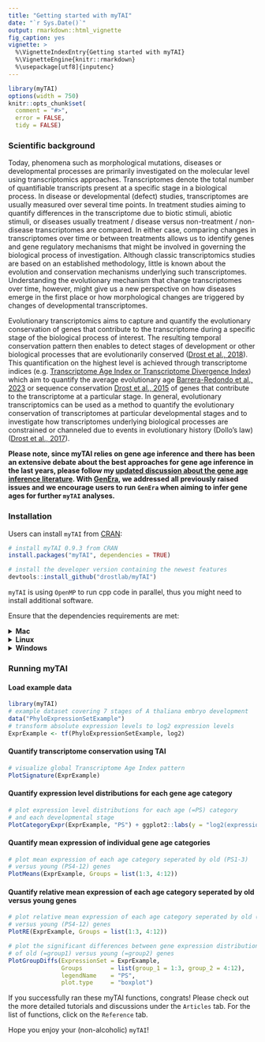 ```yaml
---
title: "Getting started with myTAI"
date: "`r Sys.Date()`"
output: rmarkdown::html_vignette
fig_caption: yes
vignette: >
  %\VignetteIndexEntry{Getting started with myTAI}
  %\VignetteEngine{knitr::rmarkdown}
  %\usepackage[utf8]{inputenc}
---
```


```r
library(myTAI)
options(width = 750)
knitr::opts_chunk$set(
  comment = "#>",
  error = FALSE,
  tidy = FALSE)
```


### Scientific background

Today, phenomena such as morphological mutations, diseases or developmental processes are primarily investigated on the molecular level using transcriptomics approaches. Transcriptomes denote the total number of quantifiable transcripts present at a specific stage in a biological process. In disease or developmental (defect) studies, transcriptomes are usually measured over several time points. In treatment studies aiming to quantify differences in the transcriptome due to biotic stimuli, abiotic stimuli, or diseases usually treatment / disease versus non-treatment / non-disease transcriptomes are compared. In either case, comparing changes in transcriptomes over time or between treatments allows us to identify genes and gene regulatory mechanisms that might be involved in governing the biological process of investigation. Although classic transcriptomics studies are based on an established methodology, little is known about the evolution and conservation mechanisms underlying such transcriptomes. Understanding the evolutionary mechanism that change transcriptomes over time, however, might give us a new perspective on how diseases emerge in the first place or how morphological changes are triggered by changes of developmental transcriptomes.

Evolutionary transcriptomics aims to capture and quantify the evolutionary conservation of genes that contribute to the transcriptome during a specific stage of the biological process of interest. The resulting temporal conservation pattern
then enables to detect stages of development or other biological processes that
are evolutionarily conserved ([Drost et al., 2018](https://academic.oup.com/bioinformatics/advance-article/doi/10.1093/bioinformatics/btx835/4772684)). This quantification on the highest level is achieved through transcriptome indices (e.g. [Transcriptome Age Index or Transcriptome Divergence Index](https://drostlab.github.io/myTAI/articles/Introduction.html#transcriptome-age-index)) which aim to quantify the average evolutionary age [Barrera-Redondo et al., 2023](https://genomebiology.biomedcentral.com/articles/10.1186/s13059-023-02895-z) or sequence conservation [Drost et al., 2015](https://academic.oup.com/mbe/article/32/5/1221/1125964) of genes that contribute to the transcriptome at a particular stage. In general, evolutionary transcriptomics can be used as a method to quantify the evolutionary conservation of transcriptomes at particular developmental stages and to investigate how transcriptomes underlying biological processes are constrained or channeled due to events in evolutionary history (Dollo's law) ([Drost et al., 2017](https://www.sciencedirect.com/science/article/pii/S0959437X16302040)).

__Please note, since myTAI relies on gene age inference and there has been an extensive debate about the best approaches for gene age inference in the last years,
please follow my [updated discussion about the gene age inference literature](https://drostlab.github.io/myTAI/articles/Phylostratigraphy.html). With [GenEra](https://github.com/josuebarrera/GenEra), we addressed all previously raised issues and we encourage users to run `GenEra` when aiming to infer gene ages for further `myTAI` analyses.__


### Installation

Users can install `myTAI` from [CRAN](https://CRAN.R-project.org/package=myTAI):


```r
# install myTAI 0.9.3 from CRAN
install.packages("myTAI", dependencies = TRUE)

# install the developer version containing the newest features
devtools::install_github("drostlab/myTAI")
```

`myTAI` is using `OpenMP` to run cpp code in parallel, thus you might need to install additional software. 

Ensure that the dependencies requirements are met:

<details>
  <summary>**Mac**</summary>
  
```bash
brew install llvm libomp
cd /usr/local/lib
ln -s /usr/local/opt/libomp/lib/libomp.dylib ./libomp.dylib
```

</details>

<details>
  <summary>**Linux**</summary>

1. Check if you have an OpenMP-enabled compiler: Open a terminal and run the command `gcc --version` or `g++ --version` to check if you have the GNU Compiler Collection (GCC) installed. OpenMP support is typically included in GCC.

    If you don't have GCC installed, you can install it using your distribution's package manager. For example, on Ubuntu, you can use sudo apt-get install build-essential to install GCC.

2. Install the libomp library: Open a terminal and run the command appropriate for your package manager:

    On Ubuntu or Debian-based systems: ```sudo apt-get install libomp-dev``` or ```sudo apt install libomp-dev```
   
    On Fedora or CentOS systems: ```sudo dnf install libomp-devel```
   
    On Arch Linux: ```sudo pacman -S libomp```


</details>

<details>
  <summary>**Windows**</summary>

On Windows, the most common OpenMP implementation is provided by Microsoft Visual C++ (MSVC) compiler, which includes OpenMP support by default. So, if you are using MSVC as your C++ compiler, you should have OpenMP support without any additional installations.

</details>

### Running myTAI

#### Load example data

```r
library(myTAI)
# example dataset covering 7 stages of A thaliana embryo development
data("PhyloExpressionSetExample")
# transform absolute expression levels to log2 expression levels
ExprExample <- tf(PhyloExpressionSetExample, log2)
```

#### Quantify transcriptome conservation using TAI

```r
# visualize global Transcriptome Age Index pattern
PlotSignature(ExprExample)
```

#### Quantify expression level distributions for each gene age category

```r
# plot expression level distributions for each age (=PS) category 
# and each developmental stage 
PlotCategoryExpr(ExprExample, "PS") + ggplot2::labs(y = "log2(expression level)")
```

#### Quantify mean expression of individual gene age categories

```r
# plot mean expression of each age category seperated by old (PS1-3)
# versus young (PS4-12) genes
PlotMeans(ExprExample, Groups = list(1:3, 4:12))
```

#### Quantify relative mean expression of each age category seperated by old versus young genes

```r
# plot relative mean expression of each age category seperated by old (PS1-3)
# versus young (PS4-12) genes
PlotRE(ExprExample, Groups = list(1:3, 4:12))
```

```r
# plot the significant differences between gene expression distributions 
# of old (=group1) versus young (=group2) genes
PlotGroupDiffs(ExpressionSet = ExprExample,
               Groups        = list(group_1 = 1:3, group_2 = 4:12),
               legendName    = "PS",
               plot.type     = "boxplot")
```

If you successfully ran these myTAI functions, congrats! Please check out the more detailed tutorials and discussions under the `Articles` tab. For the list of functions, click on the `Reference` tab.

Hope you enjoy your (non-alcoholic) `myTAI`!
